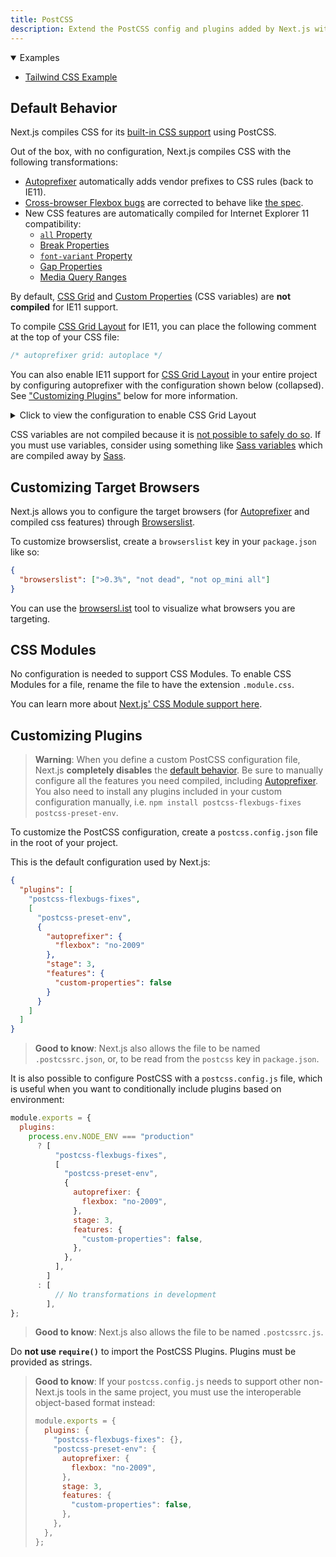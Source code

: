 ```yaml
---
title: PostCSS
description: Extend the PostCSS config and plugins added by Next.js with your own.
---
```


<details open>
  <summary>Examples</summary>

- [Tailwind CSS Example](https://github.com/vercel/next.js/tree/canary/examples/with-tailwindcss)

</details>

## Default Behavior

Next.js compiles CSS for its [built-in CSS support](/docs/pages/building-your-application/styling) using PostCSS.

Out of the box, with no configuration, Next.js compiles CSS with the following transformations:

- [Autoprefixer](https://github.com/postcss/autoprefixer) automatically adds vendor prefixes to CSS rules (back to IE11).
- [Cross-browser Flexbox bugs](https://github.com/philipwalton/flexbugs) are corrected to behave like [the spec](https://www.w3.org/TR/css-flexbox-1/).
- New CSS features are automatically compiled for Internet Explorer 11 compatibility:
  - [`all` Property](https://developer.mozilla.org/docs/Web/CSS/all)
  - [Break Properties](https://developer.mozilla.org/docs/Web/CSS/break-after)
  - [`font-variant` Property](https://developer.mozilla.org/docs/Web/CSS/font-variant)
  - [Gap Properties](https://developer.mozilla.org/docs/Web/CSS/gap)
  - [Media Query Ranges](https://developer.mozilla.org/docs/Web/CSS/Media_Queries/Using_media_queries#Syntax_improvements_in_Level_4)

By default, [CSS Grid](https://www.w3.org/TR/css-grid-1/) and [Custom Properties](https://developer.mozilla.org/docs/Web/CSS/var) (CSS variables) are **not compiled** for IE11 support.

To compile [CSS Grid Layout](https://developer.mozilla.org/docs/Web/CSS/grid) for IE11, you can place the following comment at the top of your CSS file:

```css
/* autoprefixer grid: autoplace */
```

You can also enable IE11 support for [CSS Grid Layout](https://developer.mozilla.org/docs/Web/CSS/grid)
in your entire project by configuring autoprefixer with the configuration shown below (collapsed).
See ["Customizing Plugins"](#customizing-plugins) below for more information.

<details>
  <summary>Click to view the configuration to enable CSS Grid Layout</summary>

```json filename="postcss.config.json"
{
  "plugins": [
    "postcss-flexbugs-fixes",
    [
      "postcss-preset-env",
      {
        "autoprefixer": {
          "flexbox": "no-2009",
          "grid": "autoplace"
        },
        "stage": 3,
        "features": {
          "custom-properties": false
        }
      }
    ]
  ]
}
```

</details>

CSS variables are not compiled because it is [not possible to safely do so](https://github.com/MadLittleMods/postcss-css-variables#caveats).
If you must use variables, consider using something like [Sass variables](https://sass-lang.com/documentation/variables) which are compiled away by [Sass](https://sass-lang.com/).

## Customizing Target Browsers

Next.js allows you to configure the target browsers (for [Autoprefixer](https://github.com/postcss/autoprefixer) and compiled css features) through [Browserslist](https://github.com/browserslist/browserslist).

To customize browserslist, create a `browserslist` key in your `package.json` like so:

```json filename="package.json"
{
  "browserslist": [">0.3%", "not dead", "not op_mini all"]
}
```

You can use the [browsersl.ist](https://browsersl.ist/?q=%3E0.3%25%2C+not+ie+11%2C+not+dead%2C+not+op_mini+all) tool to visualize what browsers you are targeting.

## CSS Modules

No configuration is needed to support CSS Modules. To enable CSS Modules for a file, rename the file to have the extension `.module.css`.

You can learn more about [Next.js' CSS Module support here](/docs/pages/building-your-application/styling).

## Customizing Plugins

> **Warning**: When you define a custom PostCSS configuration file, Next.js **completely disables** the [default behavior](#default-behavior).
> Be sure to manually configure all the features you need compiled, including [Autoprefixer](https://github.com/postcss/autoprefixer).
> You also need to install any plugins included in your custom configuration manually, i.e. `npm install postcss-flexbugs-fixes postcss-preset-env`.

To customize the PostCSS configuration, create a `postcss.config.json` file in the root of your project.

This is the default configuration used by Next.js:

```json filename="postcss.config.json"
{
  "plugins": [
    "postcss-flexbugs-fixes",
    [
      "postcss-preset-env",
      {
        "autoprefixer": {
          "flexbox": "no-2009"
        },
        "stage": 3,
        "features": {
          "custom-properties": false
        }
      }
    ]
  ]
}
```

> **Good to know**: Next.js also allows the file to be named `.postcssrc.json`, or, to be read from the `postcss` key in `package.json`.

It is also possible to configure PostCSS with a `postcss.config.js` file, which is useful when you want to conditionally include plugins based on environment:

```js filename="postcss.config.js"
module.exports = {
  plugins:
    process.env.NODE_ENV === "production"
      ? [
          "postcss-flexbugs-fixes",
          [
            "postcss-preset-env",
            {
              autoprefixer: {
                flexbox: "no-2009",
              },
              stage: 3,
              features: {
                "custom-properties": false,
              },
            },
          ],
        ]
      : [
          // No transformations in development
        ],
};
```

> **Good to know**: Next.js also allows the file to be named `.postcssrc.js`.

Do **not use `require()`** to import the PostCSS Plugins. Plugins must be provided as strings.

> **Good to know**: If your `postcss.config.js` needs to support other non-Next.js tools in the same project, you must use the interoperable object-based format instead:
>
> ```js
> module.exports = {
>   plugins: {
>     "postcss-flexbugs-fixes": {},
>     "postcss-preset-env": {
>       autoprefixer: {
>         flexbox: "no-2009",
>       },
>       stage: 3,
>       features: {
>         "custom-properties": false,
>       },
>     },
>   },
> };
> ```
